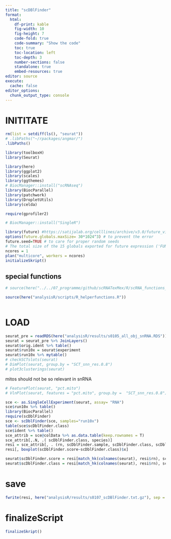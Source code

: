```yaml
---
title: "scDBlFinder"
format:
  html:
    df-print: kable
    fig-width: 10
    fig-height: 7
    code-fold: true
    code-summary: "Show the code"
    toc: true
    toc-location: left
    toc-depth: 3
    number-sections: false
    standalone: true
    embed-resources: true
editor: source
execute:
  cache: false
editor_options:
  chunk_output_type: console
---
```


# INITITATE

```r
rm(list = setdiff(ls(), "seurat"))
# .libPaths("~/rpackages/angmar/")
.libPaths()

library(toolboxH)
library(Seurat)

library(here)
library(ggplot2)
library(scales)
library(ggthemes)
# BiocManager::install("scRNAseq")
library(BiocParallel)
library(patchwork)
library(DropletUtils)
library(celda)

require(gprofiler2)

# BiocManager::install("SingleR")

library(future) #https://satijalab.org/celllines/archive/v3.0/future_vignette.html
options(future.globals.maxSize= 30*1024^3) # to prevent the error
future.seed=TRUE # to care for proper random seeds
# The total size of the 15 globals exported for future expression ('FUN()') is 12.32 GiB.. This exceeds the maximum allowed size of 500.00 MiB (option 'future.globals.maxSize'). The three largest globals are 'object' (12.26 GiB of class 'numeric'), 'split.cells' (54.18 MiB of class 'list') and 'rowVars' (226.99 KiB of class 'function')
ncores = 1
plan("multicore", workers = ncores)
initializeSkript()

```

## special functions
```r
# source(here("../../07_programme/github/scRNATexMex/R/scRNA_functions_23-04-27v2.R"))

source(here("analysisR/scripts/R_helperfunctions.R"))
 

```
# LOAD




```r
seurat_pre = readRDS(here("analysisR/results/s0105_all_obj_snRNA.RDS"))
seurat = seurat_pre %>% JoinLayers()
seurat$orig.ident %>% table()
seurat$run10x = seurat$experiment
seurat$run10x %>% mytable()
# checkSCTslots(seurat)
# DimPlot(seurat, group.by = "SCT_snn_res.0.8")
# plot3clusterings(seurat)

```

mitos should not be so relevant in snRNA
```r
# FeaturePlot(seurat, "pct.mito")
# VlnPlot(seurat, features = "pct.mito", group.by =  "SCT_snn_res.0.8")

```



```r
sce <- as.SingleCellExperiment(seurat, assay= "RNA")
sce$run10x %>% table()
library(BiocParallel)
require(scDblFinder)
sce <- scDblFinder(sce, samples="run10x")
table(sce$scDblFinder.class)
sce$ident %>% table()
sce_attrib = sce@colData %>% as.data.table(keep.rownames = T)
sce_attrib[,.N, .( scDblFinder.class, species)]
resi = sce_attrib[, . (rn, scDblFinder.sample, scDblFinder.class, scDblFinder.score, scDblFinder.weighted, scDblFinder.cxds_score)] # in particular 'scDblFinder.score' (the final score used) and 'scDblFinder.class' (whether the cell is called as 'doublet' or 'singlet').
resi[, boxplot(scDblFinder.score~scDblFinder.class)$x]

seurat$scDblFinder.score = resi[match_hk(colnames(seurat), resi$rn), scDblFinder.score]
seurat$scDblFinder.class = resi[match_hk(colnames(seurat), resi$rn), scDblFinder.class]

```

# save
```r
fwrite(resi, here("analysisR/results/s0107_scDBlFinder.txt.gz"), sep = "\t")
```


# finalizeScript
```r
finalizeSkript()
```

